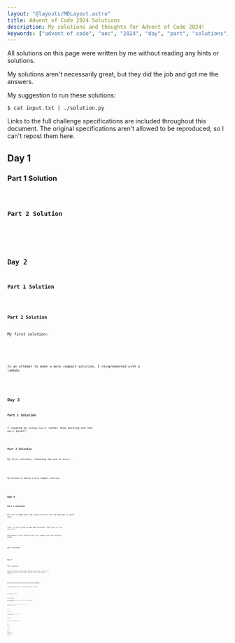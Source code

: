 ```yaml
---
layout: "@layouts/MDLayout.astro"
title: Advent of Code 2024 Solutions
description: My solutions and thoughts for Advent of Code 2024!
keywords: ["advent of code", "aoc", "2024", "day", "part", "solutions", "thoughts", "python", "c++", "cpp"]
---
```






All solutions on this page were written by me without reading any hints or solutions.

My solutions aren't necessarily great, but they did the job and got me the answers.

My suggestion to run these solutions:
```
$ cat input.txt | ./solution.py
```

Links to the full challenge specifications are included throughout this document. The original specifications aren't allowed to be reproduced, so I can't repost them here.


<Divider />

## Day 1 <Spec href="https://adventofcode.com/2024/day/1" />

### Part 1 Solution


<Code code={Day01Part1} lang="py" />

### Part 2 Solution


<Code code={Day01Part2} lang="py" />


<Divider />

## Day 2 <Spec href="https://adventofcode.com/2024/day/2" />

### Part 1 Solution


<Code code={Day02Part1} lang="py" />

### Part 2 Solution

My first solution:


<SpoilerBlock buttonLabel="Initial solution (Python)">
    <Code code={Day02Part2v1} lang="py" />
</SpoilerBlock>

In an attempt to make a more compact solution, I reimplemented with a lambda:


<Code code={Day02Part2v3} lang="py" />


<Divider />

## Day 3 <Spec href="https://adventofcode.com/2024/day/3" />

### Part 1 Solution

I cheated by using `eval()` rather than parsing out the `mul()` myself:


<Code code={Day03Part1} lang="py" />

### Part 2 Solution

My first solution, retaining the use of `eval()`:


<SpoilerBlock buttonLabel="Initial solution (Python)">
    <Code code={Day03Part2v1} lang="py" />
</SpoilerBlock>

My attempt at making a more compact solution:


<Code code={Day03Part2v2} lang="py" />


<Divider />

## Day 4 <Spec href="https://adventofcode.com/2024/day/4" />

### Part 1 Solution

My first attempt gets the right solution, but the approach is quite ugly:


<Code code={Day04Part1v1} lang="py" />

*(Yes, I'm just trying to make meme solutions. That's why it's so ugly lol.)*

Alternative, nicer solution that just indexes into the existing graph:


<Code code={Day04Part1v2c} lang="py" />

### Part 2 Solution


<Code code={Day04Part2v2} lang="py" />


<Divider />

## Day 5 <Spec href="https://adventofcode.com/2024/day/5" />

### Part 1 Solution

Things are getting a bit tough to make meme solutions, so I went for whatever works this time around. This got me the right answer quickly:


<SpoilerBlock buttonLabel="Initial solution (Python)">
    <Code code={Day05Part1v1a} lang="py" />
</SpoilerBlock>

But its runtime was pretty terrible. Doesn't matter though since solutions aren't timed. It only took a couple seconds anyway.

In preparation for Part 2, I converted the rules to a dict:


<SpoilerBlock buttonLabel="Faster solution (Python)">
    <Code code={Day05Part1v1b} lang="py" />
</SpoilerBlock>

More-compact solution:


<Code code={Day05Part1v2c} lang="py" />

### Part 2 Solution

Naive topological sort since it's easier and it ran fast enough for this problem anyway:


<SpoilerBlock buttonLabel="Initial solution (Python)">
    <Code code={Day05Part2v1} lang="py" />
</SpoilerBlock>

More-compact (and honestly more-readable) solution that takes advantage of built-in sort:


<Code code={Day05Part2v2c} lang="py" />


<Divider />

## Day 6 <Spec href="https://adventofcode.com/2024/day/6" />

### Part 1 Solution


<Code code={Day06Part1v1b} lang="py" />

A technically more compact solution, but I think it's too unnecessarily unreadable:


<SpoilerBlock buttonLabel="More-compact solution (Python)">
    <Code code={Day06Part1v2} lang="py" />
</SpoilerBlock>

### Part 2 Solution


<Code code={Day06Part2v1b} lang="py" />

We could technically make the solution more compact by using the same thing we did for Part 1, but again, it makes it unnecessarily unreadable to me.


<Divider />

## Day 7 <Spec href="https://adventofcode.com/2024/day/7" />

### Part 1 Solution


<Code code={Day07Part1v1b} lang="py" />

### Part 2 Solution


<Code code={Day07Part2v1} lang="py" />


<Divider />

## Day 8 <Spec href="https://adventofcode.com/2024/day/8" />

### Part 1 Solution


<Code code={Day08Part1v1} lang="py" />

### Part 2 Solution


<Code code={Day08Part2v1} lang="py" />


<Divider />

## Day 9 <Spec href="https://adventofcode.com/2024/day/9" />

### Part 1 Solution


<Code code={Day09Part1v1} lang="py" />

### Part 2 Solution

I attempted a Heap-based solution initially, but kept running into issues. In the end, I realized that my heap-based idea always assumes that you will always take the left-most of the largest contiguous sequence. For example, suppose you need to reallocate ID=2 here:

```
00..111....22
```

The actual correct answer here is to move it between the 0 and 1:
```
0022111......
```

However, my heap-based solution will place it after the 1 because that's how the heap is sorted:

```
00..11122....
```

I reimplemented using a much more naive algorithm. It takes quite a fair while to run, but it got me my answer:


<Code code={Day09Part2v1h} lang="py" />


<Divider />

## Day 10 <Spec href="https://adventofcode.com/2024/day/10" />

### Part 1 Solution

I skimmed the problem specification and accidentally solved Part 2 first.

When I reread the problem, I realized what Part 1 was actually asking me for, which brings me to my first correct solution for Part 1:


<Code code={Day10Part1v1b} lang="py" />

I made an attempt at making a more-compact solution, but it ends up quite unnecessarily unreadable:


<SpoilerBlock buttonLabel="More-compact but unreadable solution (Python)">
    <Code code={Day10Part1v3a} lang="py" />
</SpoilerBlock>

### Part 2 Solution

By the time I got to Part 2, I didn't have to do anything because I already accidentally wrote it for Part 1!


<Code code={Day10Part2v1} lang="py" />

I made some attempts at writing a more-compact solution, but it really sacrifices readability and actually bloats the logic a bit:


<SpoilerBlock buttonLabel="More-compact but unreadable solution (Python)">
    <Code code={Day10Part2v2c} lang="py" />
</SpoilerBlock>

